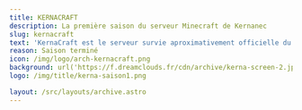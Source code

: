 ```yaml
---
title: KERNACRAFT
description: La première saison du serveur Minecraft de Kernanec
slug: kernacraft
text: 'KernaCraft est le serveur survie aproximativement officielle du lycée Kernanec.'
reason: Saison terminé
icon: /img/logo/arch-kernacraft.png
background: url('https://f.dreamclouds.fr/cdn/archive/kerna-screen-2.jpg')
logo: /img/title/kerna-saison1.png

layout: /src/layouts/archive.astro
---
```



<ArchiveCard
  title="La carte de KernaCraft Saison 1"
  description="La totalité des bases sur KernaCraft"
  image="/img/archive/kerna-carte.png"
  base="col-span-2 row-span-3"
/>

<ArchiveCard
  title="Un screen au hasard"
  description="C'est rien c'est KernaCraft"
  image="/img/archive/kerna-screen-2.jpg"
  base="col-span-2 row-span-2"
/>

<ArchiveCard
  title="Écran de chargement de KernaCraft"
  description="On voit mon amélioration dans les rendus 3d d'archive en archive non ?"
  image="/img/archive/kerna-screen-1.jpg"
  base="col-span-2 row-span-2"
/>

<ArchiveCard
  title="Test des icones"
  description="Encore un texture pack custom"
  image="/img/archive/kerna-screen-3.jpg"
  base="col-span-2 row-span-2"
/>